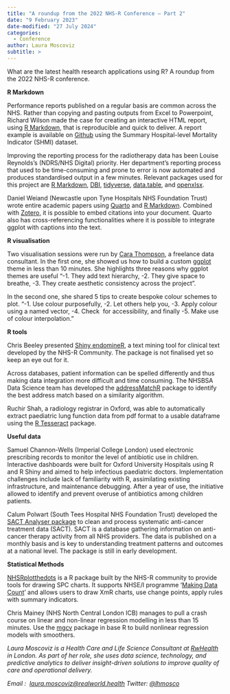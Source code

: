 ```yaml
---
title: "A roundup from the 2022 NHS-R Conference – Part 2"
date: "9 February 2023"
date-modified: "27 July 2024"
categories:
  - Conference
author: Laura Moscoviz
subtitle: >
---
```


What are the latest health research applications using R? A roundup from the 2022 NHS-R conference.

**R Markdown**

Performance reports published on a regular basis are common across the NHS. Rather than copying and pasting outputs from Excel to Powerpoint, Richard Wilson made the case for creating an interactive HTML report, using [R Markdown](https://rmarkdown.rstudio.com/), that is reproducible and quick to deliver. A report example is available on [Github](https://github.com/richardi7/SHMI_dashboard) using the Summary Hospital-level Mortality Indicator (SHMI) dataset.

Improving the reporting process for the radiotherapy data has been Louise Reynolds’s (NDRS/NHS Digital) priority. Her department’s reporting process that used to be time-consuming and prone to error is now automated and produces standardised output in a few minutes. Relevant packages used for this project are [R Markdown](https://rmarkdown.rstudio.com/), [DBI](https://cran.r-project.org/web/packages/DBI/index.html), [tidyverse](https://www.tidyverse.org/packages/), [data.table](https://cran.r-project.org/web/packages/data.table/index.html), and [openxlsx](https://cran.r-project.org/web/packages/openxlsx/index.html).

Daniel Weiand (Newcastle upon Tyne Hospitals NHS Foundation Trust) wrote entire academic papers using [Quarto](https://quarto.org/) and [R Markdown](https://rmarkdown.rstudio.com/). Combined with [Zotero](https://www.zotero.org/), it is possible to embed citations into your document. Quarto also has cross-referencing functionalities where it is possible to integrate ggplot with captions into the text.

**R visualisation**

Two visualisation sessions were run by [Cara Thompson](https://www.cararthompson.com/), a freelance data consultant. In the first one, she showed us how to build a custom [ggplot](https://ggplot2.tidyverse.org/) theme in less than 10 minutes. She highlights three reasons why ggplot themes are useful “-1. They add text hierarchy, -2. They give space to breathe, -3. They create aesthetic consistency across the project ”.

In the second one, she shared 5 tips to create bespoke colour schemes to plot. “-1. Use colour purposefully, -2. Let others help you, -3. Apply colour using a named vector, -4. Check  for accessibility, and finally -5. Make use of colour interpolation.”

**R tools**

Chris Beeley presented [Shiny endomineR](https://github.com/nhs-r-community/shinyEndomineR), a text mining tool for clinical text developed by the NHS-R Community. The package is not finalised yet so keep an eye out for it.

Across databases, patient information can be spelled differently and thus making data integration more difficult and time consuming. The NHSBSA Data Science team has developed the [addressMatchR](https://github.com/nhsbsa-data-analytics/addressMatchR/issues) package to identify the best address match based on a similarity algorithm.

Ruchir Shah, a radiology registrar in Oxford, was able to automatically extract paediatric lung function data from pdf format to a usable dataframe using the [R Tesseract](https://cran.r-project.org/web/packages/tesseract/index.html) package.

**Useful data**

Samuel Channon-Wells (Imperial College London) used electronic prescribing records to monitor the level of antibiotic use in children. Interactive dashboards were built for Oxford University Hospitals using R and R Shiny and aimed to help infectious paediatric doctors. Implementation challenges include lack of familiarity with R, assimilating existing infrastructure, and maintenance debugging. After a year of use, the initiative allowed to identify and prevent overuse of antibiotics among children patients.

Calum Polwart (South Tees Hospital NHS Foundation Trust) developed the [SACT Analyser package](https://gitlab.com/polc1410/sactanalyser) to clean and process systematic anti-cancer treatment data (SACT). SACT is a database gathering information on anti-cancer therapy activity from all NHS providers. The data is published on a monthly basis and is key to understanding treatment patterns and outcomes at a national level. The package is still in early development.

**Statistical Methods**

[NHSRplotthedots](https://github.com/nhs-r-community/NHSRplotthedots) is a R package built by the NHS-R community to provide tools for drawing SPC charts. It supports NHSE/I programme ‘[Making Data Count](https://www.england.nhs.uk/publication/making-data-count/)’ and allows users to draw XmR charts, use change points, apply rules with summary indicators.

Chris Mainey (NHS North Central London ICB) manages to pull a crash course on linear and non-linear regression modelling in less than 15 minutes. Use the [mgcv](https://cran.r-project.org/web/packages/mgcv/index.html) package in base R to build nonlinear regression models with smoothers.

*Laura Moscoviz is a Health Care and Life Science Consultant at [RwHealth](https://realworld.health/) in London. As part of her role, she uses data science, technology, and predictive analytics to deliver insight-driven solutions to improve quality of care and operational delivery.*

*Email :  [laura.moscoviz\@realworld.health](mailto:laura.moscoviz@realworld.health) Twitter: [\@lhmosco](https://twitter.com/lhmosco)*
